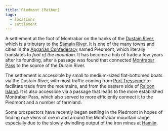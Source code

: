 ```yaml
---
title: Piedmont (Raibon)
tags:
  - locations
  - settlement
---
```



A settlement at the foot of Montrabar on the banks of the [Dustain River](./dustain-river.mdx), which is a tributary to the [Samain River](./samain-river.mdx). It is one of the many towns and cities in the [Apgarian Confederacy](./apgar.mdx) named Piedmont, which literally translates to *foot of the mountain*. It has become a hub of trade a few years after its founding, after a passage was found that connected [Montrabar Pass](./motrabar-pass.mdx) to the source of the Durain River.

The settlement is accessible by small to medium-sized flat-bottomed boats via the Dustain River, with most traffic coming from [Port Tressemer](./port-tressemer.mdx) to facilitate trade from the mountains, and from the eastern side of [Raibon Island](./raibon-island.mdx). It is also accessible via a passage that leads to the more established Montrabar Pass, which also served to more efficiently connect it to the Piedmont and a number of farmland.

Some prospectors have recently began settling in the Piedmont in hopes of finding rice veins of ore in and around the Montrabar mountain range, especially due to the slowly dwindling output of the iron mines at [Hamlin](./hamlin.mdx).
